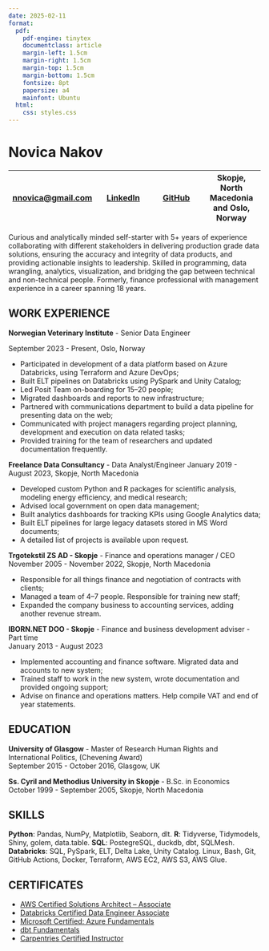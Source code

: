 ```yaml
---
date: 2025-02-11
format:
  pdf:
    pdf-engine: tinytex
    documentclass: article
    margin-left: 1.5cm
    margin-right: 1.5cm
    margin-top: 1.5cm
    margin-bottom: 1.5cm
    fontsize: 8pt
    papersize: a4
    mainfont: Ubuntu
  html:
    css: styles.css
---
```


# Novica Nakov
  
[nnovica\@gmail.com](mailto:nnovica@gmail.com) |  [LinkedIn](https://linkedin.com/in/novica/) | [GitHub](https://github.com/novica/) | Skopje, North Macedonia and Oslo, Norway |
|---------------|---------------|---------------|---------------|
  
Curious and analytically minded self-starter with 5+ years of experience
collaborating with different stakeholders in delivering production grade
data solutions, ensuring the accuracy and integrity of data products, and
providing actionable insights to leadership. Skilled in programming,
data wrangling, analytics, visualization, and bridging the gap between
technical and non-technical people. Formerly, finance professional with
management experience in a career spanning 18 years.

## WORK EXPERIENCE

**Norwegian Veterinary Institute** - Senior Data Engineer

September 2023 - Present, Oslo, Norway

- Participated in development of a data platform based on Azure Databricks,
using Terraform and Azure DevOps;
- Built ELT pipelines on Databricks using PySpark and Unity Catalog;
- Led Posit Team on-boarding for 15–20 people;
- Migrated dashboards and reports to new infrastructure;
- Partnered with communications department to build a data
pipeline for presenting data on the web;
- Communicated with project managers regarding project planning,
development and execution on data related tasks;
- Provided training for the team of researchers and updated documentation
frequently.

**Freelance Data Consultancy** - Data Analyst/Engineer
January 2019 - August 2023, Skopje, North Macedonia

- Developed custom Python and R packages for scientific analysis,
modeling energy efficiency, and medical research;
- Advised local government on open data management;
- Built analytics dashboards for tracking KPIs using Google Analytics data;
- Built ELT pipelines for large legacy datasets stored in MS Word documents;
- A detailed list of projects is available upon request.

**Trgotekstil ZS AD - Skopje** - Finance and operations manager / CEO\
November 2005 - November 2022, Skopje, North Macedonia

- Responsible for all things finance and negotiation of contracts with clients;
- Managed a team of 4–7 people. Responsible for training new staff;
- Expanded the company business to accounting services, adding another revenue stream.

**IBORN.NET DOO - Skopje** - Finance and business development adviser - Part time\
January 2013 - August 2023

- Implemented accounting and finance software. Migrated data and accounts to new system;
- Trained staff to work in the new system, wrote documentation and provided ongoing support;
- Advise on finance and operations matters. Help compile VAT and end of year statements.

## EDUCATION

**University of Glasgow** - Master of Research Human Rights and International Politics, (Chevening Award)\
September 2015 - October 2016, Glasgow, UK

**Ss. Cyril and Methodius University in Skopje** - B.Sc. in Economics\
October 1999 - September 2005, Skopje, North Macedonia

## SKILLS

**Python**: Pandas, NumPy, Matplotlib, Seaborn, dlt. **R**: Tidyverse, Tidymodels, Shiny, golem, data.table. **SQL**: PostegreSQL, duckdb, dbt, SQLMesh. **Databricks**: SQL, PySpark, ELT, Delta Lake, Unity Catalog. Linux, Bash, Git, GitHub Actions, Docker, Terraform, AWS EC2, AWS S3, AWS Glue.

## CERTIFICATES

- [AWS Certified Solutions Architect – Associate](https://www.credly.com/badges/1930112d-d92a-4117-86d4-cdbb210f4266/public_url)
- [Databricks Certified Data Engineer Associate](https://credentials.databricks.com/9c4e70f8-91b1-49da-a359-3e2d2f8b2c89)
- [Microsoft Certified: Azure Fundamentals](https://learn.microsoft.com/en-us/users/novicanakov-2159/credentials/7ecc93b6a2e38a11)
- [dbt Fundamentals](https://www.credential.net/2a95b452-5425-49f9-bc3e-85abc0eca9e8#gs.l24xnd)
- [Carpentries Certified Instructor](https://carpentries.org/instructors/)
                     
